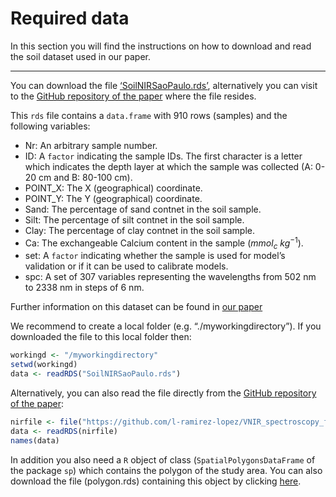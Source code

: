 # Required data

In this section you will find the instructions on how to download and read the soil dataset used in our paper.

------------------------------------------------------------------------

You can download the file ['SoilNIRSaoPaulo.rds'](https://github.com/l-ramirez-lopez/VNIR_spectroscopy_for_robust_soil_mapping/raw/master/SoilNIRSaoPaulo.rds), alternatively you can visit to the [GitHub repository of the paper](https://github.com/l-ramirez-lopez/VNIR_spectroscopy_for_robust_soil_mapping) where the file resides.

This `rds` file contains a `data.frame` with 910 rows (samples) and the following variables: 

* Nr: An arbitrary sample number.
* ID: A `factor` indicating the sample IDs. The first character is a letter which indicates the depth layer at which the sample was collected (A: 0-20 cm and B: 80-100 cm).  
* POINT_X: The X (geographical) coordinate. 
* POINT_Y: The Y (geographical) coordinate.
* Sand: The percentage of sand contnet in the soil sample. 
* Silt: The percentage of silt contnet in the soil sample. 
* Clay: The percentage of clay contnet in the soil sample. 
* Ca: The exchangeable Calcium content in the sample ($mmol_{c}$ $kg^{−1}$). 
* set: A `factor` indicating whether the sample is used for model's validation or if it can be used to calibrate models. 
* spc: A set of 307 variables representing the wavelengths from 502 nm to 2338 nm in steps of 6 nm. 

Further information on this dataset can be found in [our paper](https://onlinelibrary.wiley.com/doi/epdf/10.1111/ejss.12752)

We recommend to create a local folder (e.g. "./myworkingdirectory"). If you downloaded the file to this local folder then:
```r
workingd <- "/myworkingdirectory"
setwd(workingd)
data <- readRDS("SoilNIRSaoPaulo.rds")
```

Alternatively, you can also read the file directly from the [GitHub repository of the paper](https://github.com/l-ramirez-lopez/VNIR_spectroscopy_for_robust_soil_mapping):

```r
nirfile <- file("https://github.com/l-ramirez-lopez/VNIR_spectroscopy_for_robust_soil_mapping/raw/master/SoilNIRSaoPaulo.rds")
data <- readRDS(nirfile)
names(data)
```

In addition you also need a `R` object of class (`SpatialPolygonsDataFrame` of the package `sp`) which contains the polygon of the study area. You can also download the file (polygon.rds) containing this object by clicking [here](https://github.com/l-ramirez-lopez/VNIR_spectroscopy_for_robust_soil_mapping/raw/master/polygon.rds).
